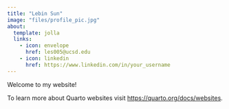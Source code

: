 ```yaml
---
title: "Lebin Sun"
image: "files/profile_pic.jpg"
about:
  template: jolla
  links:
    - icon: envelope
      href: les005@ucsd.edu
    - icon: linkedin
      href: https://www.linkedin.com/in/your_username
---
```


Welcome to my website!

To learn more about Quarto websites visit <https://quarto.org/docs/websites>.
